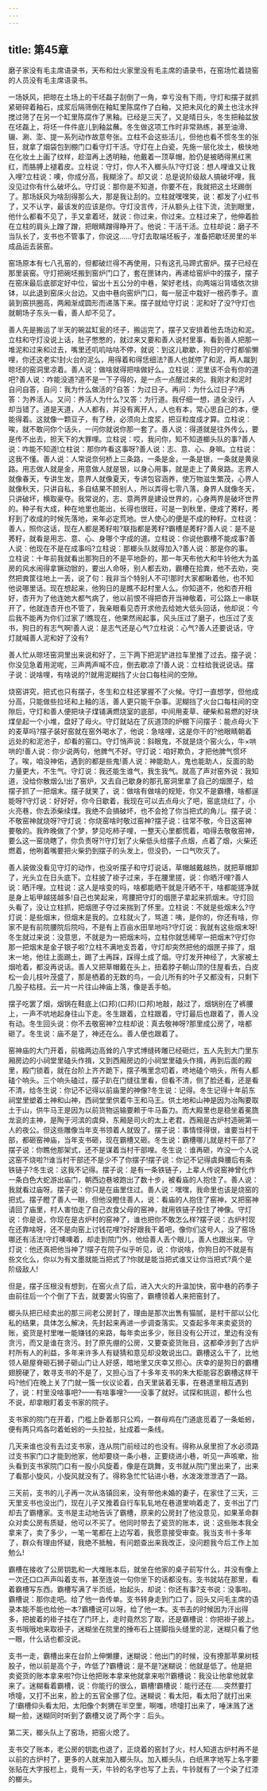 ```yaml
---
---
---
```

title: 第45章
---






磨子家没有毛主席语录书，天布和灶火家里没有毛主席的语录书，在窑场忙着烧窑的人员没有毛主席语录书。

一场妖风，把晾在土场上的干坯磊子刮倒了一角，幸亏没有下雨，守灯和摆子就抓紧砸碎着釉石，成浆后隔筛倒在釉缸里陈腐作了白釉，又把未风化的黄土也注水拌搅过筛了在另一个缸里陈腐作了黑釉。已经是三天了，又是晴日头，冬生把釉盆放在坯磊上，将坯一件件底儿到釉盆蘸。冬生做这项工作时非常熟练，甚至油滑、辍、涮、澎、提一系列动作故意夸张。立柱不会这些活儿，但他也看不惯冬生的张狂，就拿了烟袋包到棚门口看守灯干活。守灯在上白瓷，先施一层化妆土，极快地在化妆土上画了纹样，趁湿再上透明釉，他戴着一顶草帽，脸仍是被晒得黑红黑红，而胳膊上褪着皮。立柱说：守灯，你人不入榔头队?守灯说：想人哩谁又让我入哩?立柱说：噢，你成分高，我糊涂了。却又说：总是说阶级敌人搞破坏哩，我没见过你有什么破坏么。守灯说：那你是不知道，你要不在，我就把这土坯踢倒了。那场妖风为啥刮得那么大，那是我让刮的。立柱就嘿嘿笑，说：都发了小红书了，又不认字，最该发的应该是你。守灯没言传，汗从额头上往下流，流到眼里，他什么都看不见了，手又拿着坯，就说：你过来，你过来。立柱过来了，他伸着脸在立柱的肩头上蹭了蹭，把眼睛蹭得睁开了。他说：干活干活。立柱却说：磨子不当队长了，支书也不管事了，你说这……守灯去取端坯板子，准备把歇坯房里的半成品运去装窑。

窑场原本有七八孔窑的，但都破烂得不再使用，只有这孔马蹄式窑炉。摆子已经在那里装窑。守灯把碗坯搬到窑炉门口了，套在匣钵内，再递给窑炉中的摆子，摆子在窑床最后底部定好中位，留出十五公分的中巷，架好老线，向两端沿背墙依次排钵，以此退到窑床火台边。又由中巷向窑炉门口，每一层正中栽好一根药季子。直装到窑拱圈高，两厢渐成圆形而递落下来。摆子就给守灯说：泥和好了没?守灯也就朝场子东头一看，善人却不见了。

善人先是搬运了半天的碗盆缸瓮的坯子，搬运完了，摆子又安排着他去场边和泥。立柱和守灯没说上话，肚子憋憋的，就过来又要和善人说村里事，看到善人把那一堆泥和过来和过去，嘴里还叽叽咕咕不停，就说：到这儿歇歇，狗日的守灯都偷懒哩，你还这老实!封火台的泥么，用得着和得恁细法?善人也就停了和泥，两人蹴到晾坯的窑洞里凉着。善人说：做啥就得把啥做好么。立柱说：泥里该不会有你的道吧?善人说：咋能没道?道不是一下子得的，是一点一点醒过来的。我刚才和泥时自问自答，自问：我为什么做活的?自答：为过日子。再问：为什么过日子?再答：为养活人。又问：养活人为什么?又答：为行道。我仔细一想，道全没行，人却当错了。道是天道，人人都有，并没有离开人，人也有本，常心思自己的本，便能得着。这就像一颗豆子，有了秧，必须向上度浆，把豆粒度成才算。立柱说：唉，就不敢问你个话头，一问你就说你那一套了。善人说：得道就是往外传么，要是传不出去，担天下的大罪哩。立柱说：哎，我问你，知不知道榔头队的事?善人说：咋能不知道!立柱说：那你咋看这事呀?善人说：志、意、心、身嘛。立柱说：这我不懂。善人说：人常说奈何桥上三条路，一条是金，一条是银，一条就是黄泉路。用志做人就是金，用意做人就是银，以身心用事，就是走上了黄泉路。志界人就像春天，专讲生发，意界人就像夏天，专讲包容涵养，使万物滋生繁茂，心界人就像秋天，只讲自私，多自结果不顾别人，所以弄得七零八落，身界人就像冬天，只讲破坏，横取豪夺。我常说的，志、意两界是建设世界的，心身两界是破坏世界的。种子有大成，种在地里也能出，长得也很旺，可是一到秋里，便成了莠籽，莠籽到了收成的时候先落地，来年必定荒地。世人使心的便是不成的种籽。立柱说：善人，照你这话，现在人都是莠籽啦?联指都是莠籽?霸槽是莠籽?善人说：是不是莠籽，就看是用志、意、心、身哪个字成的道。立柱说：你说他霸槽不能成事?善人说：他现在不是在成事吗?立柱说：那榔头队就得加入?善人说：那是你的事。立柱说：十年前我就看出那狗日的不是平地卧的，那一年天布他大和牛铃他大为盖房的风水闹得拿镢动锨的，要出人命呀，别人都去劝，霸槽在拾粪，他不去劝，突然把粪筐往地上一丢，说了句：我非当个特别人不可!那时大家都瞅着他，也不知他说哪里话。现在想起来，他狗日的是瞧不起村里人么。你知道不，他和杏开相好，杏开为了他连她大都气病了，他以前恨不得把杏开当神敬着，可公路上一串联开了，他就连杏开也不管了，我亲眼看见杏开求他去给她大低头回话，他却说：今后我不能再为你们过家了!瞧现在，他果然闹起事，风头压过了磨子，也压过了支书，狗日的有志气啊!善人说：是志气还是心气?立柱说：心气?善人还要说话，守灯就喊善人泥和好了没有?

善人忙从晾坯窑洞里出来说和好了，三下两下把泥铲进拉车里推了过去。摆子说：你没见急着用泥呢，三声两声喊不应，倒去歇凉了!善人说：立柱给我说说话。摆子说：说啥哩，有啥说的?!就用泥糊挡了火台口每柱间的空隙。

烧窑讲究，把式也只有摆子，冬生和立柱还掌握不了火候。守灯一直想学，但他成分高，只能做些拉坯和上釉的活，善人更只能干杂事。泥糊挡了火台口每柱间的空隙后，守灯和善人便把块子煤铺满燃烧室的底部，中间用麦草、硬柴和易燃的好块煤垒起一个小堆，盘好了母火。守灯就站在了灰道顶的炉棚下问摆子：能点母火下的麦草吗?摆子装好窑就在窑外喝水了，他说：急啥哩，这是你干的?他眼睛朝着远处的和泥池子，却看的窑口。守灯悄声说：斜眼鬼，不就是烧个窑火么，牛×哄哄的!善人说：你少说两句，他脾气不好。守灯说：咱好欺负，才把他脾气惯坏了。唉，咱没神佑，遇到的都是些鬼!善人说：神能助人，鬼也能助人，反面的助力量更大，不生气。守灯说：我还能生谁气，我生我气。就高了声对窑外说：我知道，没给你散烟么!出了窑炉，又去自己歇身的那孔窑洞里拿了自己的烟匣子，给摆子抓了一把烟末。摆子就笑了，说：做啥有做啥的规矩，你又不是霸槽，啥都逞能呀?守灯说：好好好，你今日歇着，我现在可以去点母火了吧，窑底烧红了，小火亮巷，你去添柴续煤。我绝不会搞破坏，也不会抢了你当把式的角儿。摆子说：不敬窑神就烧呀?守灯说：你烧窑啥时敬过窑神?摆子说：往常不敬，今日这窑神要敬的。我昨晚做了个梦，梦见吃柿子哩，一整天心里都慌着，咱得去敬敬窑神，要么这一窑烧瞎了，你负责呀?!守灯划了火柴低头给摆子点烟，点着了烟，火柴还燃着，他咧着嘴要把火柴扔到摆子的头发上，但没扔，一口气吹灭了。

善人装做没看见守灯的动作，也没听摆子和守灯说话，草帽越戴越热，就把草帽卸了，光头立在日头底下。立柱披了褂子过来，手在腰里搓，说：你晒汗哩?善人说：晒汗哩。立柱说：这人是啥变的吗，啥都能晒干就是汗晒不干，啥都能搓净就是身上垢甲越搓越多!自己也笑起来，弯腰把守灯的烟匣子拿起来抓烟末。守灯回头看了，没让立柱抓，把烟匣子夺过来揣到了怀里。立柱说：不就是些烟末么?守灯说：是些烟末，但烟末是我的。立柱就火了，骂道：咦，是你的，你还有啥，你家不是有前院腰院后院吗，不是有上百亩水田旱地吗?守灯说：我就有这些烟末呀!冬生就过来说：没意思，不就是为一把烟末吗，立柱你就恁稀罕一把烟末?守灯你那一把烟末是金子银子啦?立柱不满地支吾着，守灯却突然把他的烟匣子摔了，烟末一地，他往上面踢土，踢了土再踩，踩得土成了烟。守灯发开神经了，大家被土烟呛着，都没再说话。善人又把草帽戴在头上，扭着脖子朝山顶的住屋看去，白皮松一会儿枝叶茂盛了，那是栖着的无数的鸟，一会儿所有的叶子又都没有，只剩下几股子枯枝。云一片一片往山神庙上落，像是丢手帕。

摆子吃罢了烟，烟锅在鞋底上(口邦)(口邦)(口邦)地敲，敲过了，烟锅别在了裤腰上，一声不吭地起身往山下走。冬生跟着，立柱跟着，守灯最后也跟着了，善人没有动。冬生回头说：你不去敬窑神?立柱却说：真去敬神呀?那里成公房了，啥都砸了。冬生说：庙不是了，神还在么。善人便也跟着了。

窑神庙的大门开着，前楹两边高耸的八字式博缝砖雕已经砸烂，五人先到大门里东厢房边的小祠堂里磕头作揖，又到西厢房边的小祠堂里磕头作揖，再到后面的殿里，殿门锁着，就在台阶上齐齐跪下，摆子嘴里念叨着，咚地磕个响头，所有人都磕个响头。三个响头磕过，摆子趴在门缝往里看，但看不清，侧了脸还看，还是看不清，给冬生说：你记不记得以前庙里的神像?冬生说：记得。冬生记得十年前东祠堂里塑着土神和山神，西祠堂里供着牛王和马王。供土地和山神是因为冶陶要取土于山，供牛马王是因为以前货物运输要赖于牛马畜力。而大殿里也是稳坐着冕旒龙衮的主神，是陶于河滨的虞舜，东厢是司火的太上老君，西厢是古炉村造碗第一人的夜公。但这些雕像当年支书领着人就毁了。摆子说：事情怪得很，谁要当村干部，都砸窑神庙，当年支书砸，现在霸槽又砸。冬生说：霸槽哪儿就是村干部了?摆子说：你瞧他那架式，还不是谋着当村干部哩。冬生说：谁再砸，咋没一个人说这窑不烧啦?!谁当村干部还不是少不了你摆子!摆子说：你记不记得虞舜腰后有条铁链子?冬生说：这我不记得。摆子说：是有一条铁链子，上辈人传说窑神曾化作一条白色大蛇游出庙门，朝西边巷坡跑出了数十步，被看庙的人抱住了。善人说：我就看过庙呀。摆子说：你只是在庙里住过。善人说：嘿嘿，我命里也该是烧窑的把式。摆子瞪了善人一眼，但他没瞪住善人，说：看庙的人抱住了窑神，又把窑神请回了庙里，村人害怕走了自己衣食父母的窑神，就用铁链子拴住了神像。守灯说：你是说，你现在是古炉村的窑神了，谁也把你不敢怎么样?摆子说：古炉村现在还靠啥呀，还不是向窑上讨钱花哩?好好跟我干着吧，像你们这号人，没了窑场哪还有活法!守灯噢噢着，却走到院门外，他给善人丢个眼儿，善人也跟出来。守灯说：他还真把他当神了!摆子在院子似乎听见，说：你说啥，你狗日的不就是有些文化么，你以为有文墨就能当把式了?你就是能当把式谁又让你当把式?真个是阶级敌人!

但是，摆子压根没有想到，在窑火点了后，进入大火的升温加快，窑中巷的药季子由前往后一个个倒了下去，就要罢火钩窑了，霸槽领着人来把窑封了。

榔头队把已经卖出的那三间老公房封了，理由是那次出售有猫腻，是村干部以公化私的结果，具体怎么解决，先封起来再进一步调查落实。又查起多年来卖瓷货的账，瓷货是村里唯一能赚钱的来路，每年卖出多少，账目没有公开过，里边有没有贪污，而又是谁在贪污。封了原先绷的公房，又要查瓷货账目，这都牵涉到了古炉村所有人的利益，多年来许多人有疑猜和意见却没敢说出口。霸槽这么干了，比他领人砸屋脊砸石狮子砸山门让人好感，暗地里又庆幸又担心。庆幸的是狗日的霸槽翅膀硬了，敢寻支书的不是了，又担心当了十多年支书的朱大柜能容忍霸槽这样干吗?他们在晚上关了门就一簇一伙议论着，白天里装着无事，在巷道里相互遇到了，说：村里没啥事吧?——有啥事哩?——没事了就好。试探和挑逗，都什么也不说，却拿眼盯着支书家的院子。

支书家的院门在开着，门槛上卧着那只公鸡，一群母鸡在门道底觅着了一条蚯蚓，便有两只鸡各叼着蚯蚓的一头拉扯，扯成着一条线。

几天来谁也没有去过支书家，连从院门前经过的也没有。得称从泉里担了水必须路过支书家门口才能到他家，他却要绕一条小巷，正要绕进小巷，听见一声咳嗽，抬头看到支书家院门口有一股小风旋着，像是在跳舞，支书就从院门里出来了，出来了看那小旋风，小旋风就没有了。得称急忙忙钻进小巷，水泼泼泄泄洒了一路。

三天前，支书的儿子再一次从洛镇回来，没有带他未婚的妻子，在家住了三天，三天里支书也没出门，现在儿子又推着自行车轧轧地在巷道里响着走了，支书出了门却去了霸槽家。支书是主动地告诉了霸槽，原来的公房封了他没意见，如果革命群众对卖公房有质疑，他可以不买了。他同时带去了瓷货的账本，说：这些账本我全拿来了，卖了多少，一笔一笔都在上边写着，我愿意接受审查。我当支书十多年了，群众有理由怀疑，我绝不抵触，有问题查出来我改正，没问题我今后工作上加勉么!

霸槽在接收了公房钥匙和一大堆账本后，就坐在他家的桌子前写什么，并没有像上一次还口口声声叫着支书，甚至连说一句你坐下的话都没有。支书就站在那里，看着霸槽写东西。霸槽写满了半页纸，抬起头，却说：你还有事?支书说：没事啦。霸槽说：那你走吧。给了他一沓传单。支书转身走到门口了，回头又问毛主席的语录本能不能也给他一本?霸槽说可以呀，给了他一本。支书去的时候因为汗出得多，把披着的褂子挂在了门环上，走时竟然忘了取，还是霸槽说：你把褂子披上。支书哦哦地来取褂子，迷糊坐在院里的捶布石上搓脚指头缝里的泥，迷糊只看了他一眼，什么话也都没说。

支书一走，霸槽出来在台阶上伸懒腰，迷糊说：他出门的时候，没有撩那苹果树枝股子，他以前是高个子，咋低了?霸槽说：是不是?迷糊说：他就是低了。他是把卖瓷货的账本拿来啦?你让他把账本拿来他就拿来啦?!霸槽说：我没让他拿他就拿来了。迷糊看着霸槽，说：你能行的很么，霸槽!霸槽说：能行还在……突然要打喷嚏，又打不出来，脸上的五官全挪了位。迷糊说：看太阳，看太阳了就打出来了!霸槽仰头看太阳，太阳像个刺猬在半空里，啊嗤，喷嚏打出来了，唾沫溅了迷糊一脸，迷糊同时听到了霸槽又说了两个字：后头。

第二天，榔头队上了窑场，把窑火熄了。

支书交了账本，老公房的钥匙也退了，正烧着的窑封了火，村人知道古炉村再不是以前的古炉村了，更多的人就来加入榔头队。加入榔头队，白纸黑字地写上名字要张贴在大字报栏上，竟有一天，牛铃的名字也写了上去，牛铃就有了一个染了红漆的榔头。